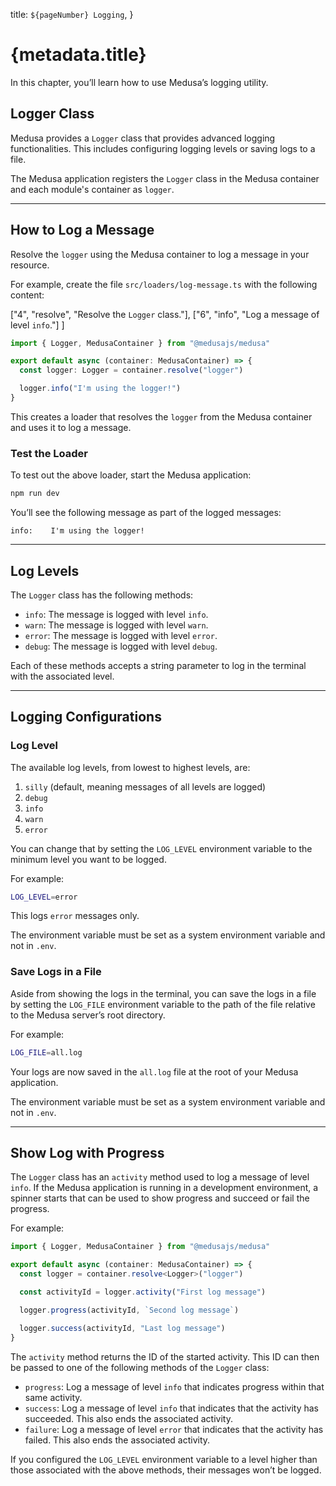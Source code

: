   title: `${pageNumber} Logging`,
}

# {metadata.title}

In this chapter, you’ll learn how to use Medusa’s logging utility.

## Logger Class

Medusa provides a `Logger` class that provides advanced logging functionalities. This includes configuring logging levels or saving logs to a file.

The Medusa application registers the `Logger` class in the Medusa container and each module's container as `logger`. 

---

## How to Log a Message

Resolve the `logger` using the Medusa container to log a message in your resource.

For example, create the file `src/loaders/log-message.ts` with the following content:

  ["4", "resolve", "Resolve the `Logger` class."],
  ["6", "info", "Log a message of level `info`."]
]

```ts title="src/loaders/log-message.ts" highlights={highlights}
import { Logger, MedusaContainer } from "@medusajs/medusa"

export default async (container: MedusaContainer) => {
  const logger: Logger = container.resolve("logger")

  logger.info("I'm using the logger!")
}
```

This creates a loader that resolves the `logger` from the Medusa container and uses it to log a message.

### Test the Loader

To test out the above loader, start the Medusa application:

```bash npm2yarn
npm run dev
```

You’ll see the following message as part of the logged messages:

```text
info:    I'm using the logger!
```

---

## Log Levels

The `Logger` class has the following methods:

- `info`: The message is logged with level `info`.
- `warn`: The message is logged with level `warn`.
- `error`: The message is logged with level `error`.
- `debug`: The message is logged with level `debug`.

Each of these methods accepts a string parameter to log in the terminal with the associated level.

---

## Logging Configurations

### Log Level

The available log levels, from lowest to highest levels, are:

1. `silly` (default, meaning messages of all levels are logged)
2. `debug`
3. `info`
4. `warn`
5. `error`

You can change that by setting the `LOG_LEVEL` environment variable to the minimum level you want to be logged.

For example:

```bash
LOG_LEVEL=error
```

This logs `error` messages only.

<Note title="Important">

The environment variable must be set as a system environment variable and not in `.env`.

</Note>

### Save Logs in a File

Aside from showing the logs in the terminal, you can save the logs in a file by setting the `LOG_FILE` environment variable to the path of the file relative to the Medusa server’s root directory.

For example:

```bash
LOG_FILE=all.log
```

Your logs are now saved in the `all.log` file at the root of your Medusa application.

<Note title="Important">

The environment variable must be set as a system environment variable and not in `.env`.

</Note>

---

## Show Log with Progress

The `Logger` class has an `activity` method used to log a message of level `info`. If the Medusa application is running in a development environment, a spinner starts that can be used to show progress and succeed or fail the progress.

For example:

```ts title="src/loaders/log-message.ts"
import { Logger, MedusaContainer } from "@medusajs/medusa"

export default async (container: MedusaContainer) => {
  const logger = container.resolve<Logger>("logger")

  const activityId = logger.activity("First log message")

  logger.progress(activityId, `Second log message`)

  logger.success(activityId, "Last log message")
}

```

The `activity` method returns the ID of the started activity. This ID can then be passed to one of the following methods of the `Logger` class:

- `progress`: Log a message of level `info` that indicates progress within that same activity.
- `success`: Log a message of level `info` that indicates that the activity has succeeded. This also ends the associated activity.
- `failure`: Log a message of level `error` that indicates that the activity has failed. This also ends the associated activity.

<Note>

If you configured the `LOG_LEVEL` environment variable to a level higher than those associated with the above methods, their messages won’t be logged.

</Note>